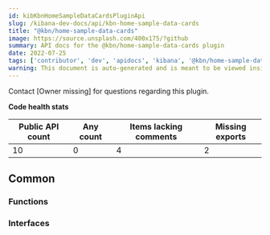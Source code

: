 ```yaml
---
id: kibKbnHomeSampleDataCardsPluginApi
slug: /kibana-dev-docs/api/kbn-home-sample-data-cards
title: "@kbn/home-sample-data-cards"
image: https://source.unsplash.com/400x175/?github
summary: API docs for the @kbn/home-sample-data-cards plugin
date: 2022-07-25
tags: ['contributor', 'dev', 'apidocs', 'kibana', '@kbn/home-sample-data-cards']
warning: This document is auto-generated and is meant to be viewed inside our experimental, new docs system. Reach out in #docs-engineering for more info.
---
```




Contact [Owner missing] for questions regarding this plugin.

**Code health stats**

| Public API count  | Any count | Items lacking comments | Missing exports |
|-------------------|-----------|------------------------|-----------------|
| 10 | 0 | 4 | 2 |

## Common

### Functions
<DocDefinitionList data={kbnHomeSampleDataCardsObj.common.functions}/>

### Interfaces
<DocDefinitionList data={kbnHomeSampleDataCardsObj.common.interfaces}/>


